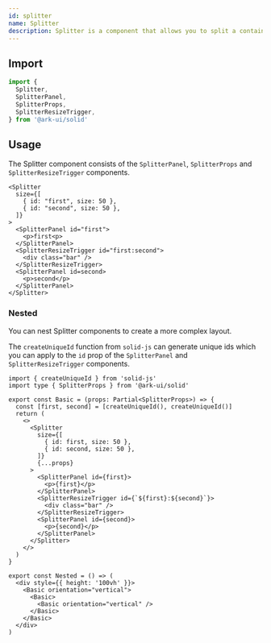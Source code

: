 ```yaml
---
id: splitter
name: Splitter
description: Splitter is a component that allows you to split a container into two or more resizable sections.
---
```


## Import

```ts
import {
  Splitter,
  SplitterPanel,
  SplitterProps,
  SplitterResizeTrigger,
} from '@ark-ui/solid'
```

## Usage

The Splitter component consists of the `SplitterPanel`, `SplitterProps` and
`SplitterResizeTrigger` components.

```tsx
<Splitter
  size={[
    { id: "first", size: 50 },
    { id: "second", size: 50 },
  ]}
>
  <SplitterPanel id="first">
    <p>first<p>
  </SplitterPanel>
  <SplitterResizeTrigger id="first:second">
    <div class="bar" />
  </SplitterResizeTrigger>
  <SplitterPanel id=second>
    <p>second</p>
  </SplitterPanel>
</Splitter>
```

### Nested

You can nest Splitter components to create a more complex layout.

The `createUniqueId` function from `solid-js` can generate unique ids which you
can apply to the `id` prop of the `SplitterPanel` and `SplitterResizeTrigger`
components.

```tsx
import { createUniqueId } from 'solid-js'
import type { SplitterProps } from '@ark-ui/solid'

export const Basic = (props: Partial<SplitterProps>) => {
  const [first, second] = [createUniqueId(), createUniqueId()]
  return (
    <>
      <Splitter
        size={[
          { id: first, size: 50 },
          { id: second, size: 50 },
        ]}
        {...props}
      >
        <SplitterPanel id={first}>
          <p>{first}</p>
        </SplitterPanel>
        <SplitterResizeTrigger id={`${first}:${second}`}>
          <div class="bar" />
        </SplitterResizeTrigger>
        <SplitterPanel id={second}>
          <p>{second}</p>
        </SplitterPanel>
      </Splitter>
    </>
  )
}

export const Nested = () => (
  <div style={{ height: '100vh' }}>
    <Basic orientation="vertical">
      <Basic>
        <Basic orientation="vertical" />
      </Basic>
    </Basic>
  </div>
)
```
